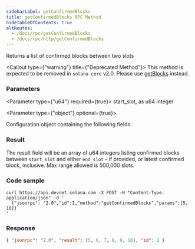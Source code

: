 ```yaml
---
sidebarLabel: getConfirmedBlocks
title: getConfirmedBlocks RPC Method
hideTableOfContents: true
altRoutes:
  - /docs/rpc/getConfirmedBlocks
  - /docs/rpc/http/getConfirmedBlocks
---
```


Returns a list of confirmed blocks between two slots

<Callout type={"warning"} title={"Deprecated Method"}>
  This method is expected to be removed in `solana-core` v2.0. Please use
  [getBlocks](/docs/rpc/http/getblocks) instead.
</Callout>

<DocSideBySide>

<DocLeftSide>

### Parameters

<Parameter type={"u64"} required={true}>
  start_slot, as u64 integer
</Parameter>

<Parameter type={"object"} optional={true}>

Configuration object containing the following fields:

<Field
  name="commitment"
  type="string"
  optional={true}
  href="/docs/rpc/index.mdx#configuring-state-commitment"
/>

</Parameter>

### Result

The result field will be an array of u64 integers listing confirmed blocks
between `start_slot` and either `end_slot` - if provided, or latest confirmed
block, inclusive. Max range allowed is 500,000 slots.

</DocLeftSide>

<DocRightSide>

### Code sample

```shell
curl https://api.devnet.solana.com -X POST -H "Content-Type: application/json" -d '
  {"jsonrpc": "2.0","id":1,"method":"getConfirmedBlocks","params":[5, 10]}
'
```

### Response

```json
{ "jsonrpc": "2.0", "result": [5, 6, 7, 8, 9, 10], "id": 1 }
```

</DocRightSide>
</DocSideBySide>
